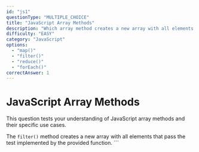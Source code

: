 ```yaml
---
id: "js1"
questionType: "MULTIPLE_CHOICE"
title: "JavaScript Array Methods"
description: "Which array method creates a new array with all elements that pass a test implemented by the provided function?"
difficulty: "EASY"
category: "JavaScript"
options:
  - "map()"
  - "filter()"
  - "reduce()"
  - "forEach()"
correctAnswer: 1
---
```


# JavaScript Array Methods

This question tests your understanding of JavaScript array methods and their specific use cases.

The `filter()` method creates a new array with all elements that pass the test implemented by the provided function.
\`\`\`

```mdx file="" isHidden
